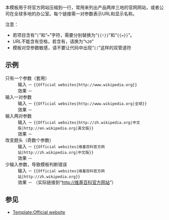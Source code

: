 {{Documentation subpage}}
{{Lua|Module:Official websites}}

本模板用于将官方网站压缩到一行，常用来列出产品两岸三地的官网网站，或者公司在全球多地的办公室。每个链接需一对参数表示URL和显示名称。

注意：
* 若项目含有“<code>|</code>”和“<code>=</code>”字符，需要分别替换为“<code><nowiki>{{!}}</nowiki></code>”和“<code><nowiki>{{=}}</nowiki></code>”。
* URL不能含有空格，若含有，请换为“<code>%20</code>”
* 模板对空参数敏感，请不要让代码中出现“<code>||</code>”这样的双管道符

== 示例 ==

; 只有一个参数（套用{{tl|Official website}}）
: 输入 － <code><nowiki>{{Official websites|http://www.wikipedia.org}}</nowiki></code>
: 效果 － {{Official websites|http://www.wikipedia.org}}
; 输入一对参数
: 输入 － <code><nowiki>{{Official websites|http://www.wikipedia.org|全球}}</nowiki></code>
: 效果 － {{Official websites|http://www.wikipedia.org|全球}}
; 输入两对参数
: 输入 － <code><nowiki>{{Official websites|http://zh.wikipedia.org|中文版|http://en.wikipedia.org|英文版}}</nowiki></code>
: 效果 － {{Official websites|http://zh.wikipedia.org|中文版|http://en.wikipedia.org|英文版}}
; 改变题头（奇数个参数）
: 输入 － <code><nowiki>{{Official websites|维基百科官方网站|http://zh.wikipedia.org|中文版}}</nowiki></code>
: 效果 － {{Official websites|维基百科官方网站|http://zh.wikipedia.org|中文版}}
; 少输入参数，导致模板判断错误
: 输入 － <code><nowiki>{{Official websites|维基百科官方网站|http://zh.wikipedia.org}}</nowiki></code>
: 效果 － {{Official websites|维基百科官方网站|http://zh.wikipedia.org}}（实际链接到“[http://维基百科官方网站 http://维基百科官方网站]”）

==参见==
*[[Template:Official website]]

<includeonly>
<!-- CATEGORIES AND INTERWIKIS HERE, THANKS -->
[[Category:外部资源模板|{{PAGENAME}}]]
</includeonly>
